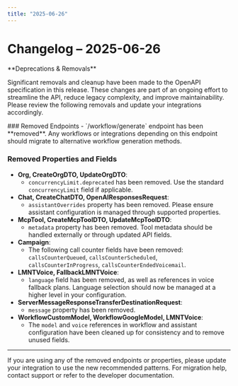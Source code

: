 ```yaml
---
title: "2025-06-26"
---
```


# Changelog – 2025-06-26

<Card>
<Check /> **Deprecations & Removals**

Significant removals and cleanup have been made to the OpenAPI specification in this release. These changes are part of an ongoing effort to streamline the API, reduce legacy complexity, and improve maintainability. Please review the following removals and update your integrations accordingly.
</Card>

<Frame>
### Removed Endpoints
- `/workflow/generate` endpoint has been **removed**. Any workflows or integrations depending on this endpoint should migrate to alternative workflow generation methods.
</Frame>

### Removed Properties and Fields
- **Org, CreateOrgDTO, UpdateOrgDTO**:
  - `concurrencyLimit.deprecated` has been removed. Use the standard `concurrencyLimit` field if applicable.
- **Chat, CreateChatDTO, OpenAIResponsesRequest**:
  - `assistantOverrides` property has been removed. Please ensure assistant configuration is managed through supported properties.
- **McpTool, CreateMcpToolDTO, UpdateMcpToolDTO**:
  - `metadata` property has been removed. Tool metadata should be handled externally or through updated API fields.
- **Campaign**:
  - The following call counter fields have been removed: `callsCounterQueued`, `callsCounterScheduled`, `callsCounterInProgress`, `callsCounterEndedVoicemail`.
- **LMNTVoice, FallbackLMNTVoice**:
  - `language` field has been removed, as well as references in voice fallback plans. Language selection should now be managed at a higher level in your configuration.
- **ServerMessageResponseTransferDestinationRequest**:
  - `message` property has been removed.
- **WorkflowCustomModel, WorkflowGoogleModel, LMNTVoice**:
  - The `model` and `voice` references in workflow and assistant configuration have been cleaned up for consistency and to remove unused fields.

---

<Card>
If you are using any of the removed endpoints or properties, please update your integration to use the new recommended patterns. For migration help, contact support or refer to the developer documentation.
</Card>
